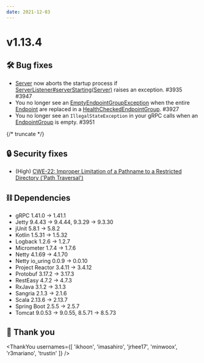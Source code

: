 ```yaml
---
date: 2021-12-03
---
```


# v1.13.4

## 🛠️ Bug fixes

- [Server](type) now aborts the startup process if [ServerListener#serverStarting(Server)](type)
  raises an exception. #3935 #3947
- You no longer see an [EmptyEndpointGroupException](type) when the entire [Endpoint](typeplural)
  are replaced in a [HealthCheckedEndpointGroup](type). #3927
- You no longer see an `IllegalStateException` in your gRPC calls when an [EndpointGroup](type) is
  empty. #3951

{/* truncate */}

## 🔒 Security fixes

- (High) [CWE-22: Improper Limitation of a Pathname to a Restricted Directory ('Path Traversal')](https://github.com/line/armeria/security/advisories/GHSA-8fp4-rp6c-5gcv)

## ⛓ Dependencies

- gRPC 1.41.0 → 1.41.1
- Jetty 9.4.43 → 9.4.44, 9.3.29 → 9.3.30
- jUnit 5.8.1 → 5.8.2
- Kotlin 1.5.31 → 1.5.32
- Logback 1.2.6 → 1.2.7
- Micrometer 1.7.4 → 1.7.6
- Netty 4.1.69 → 4.1.70
- Netty io_uring 0.0.9 → 0.0.10
- Project Reactor 3.4.11 → 3.4.12
- Protobuf 3.17.2 → 3.17.3
- RestEasy 4.7.2 → 4.7.3
- RxJava 3.1.2 → 3.1.3
- Sangria 2.1.3 → 2.1.6
- Scala 2.13.6 → 2.13.7
- Spring Boot 2.5.5 → 2.5.7
- Tomcat 9.0.53 → 9.0.55, 8.5.71 → 8.5.73

## 🙇 Thank you

<ThankYou usernames={[
  'ikhoon',
  'imasahiro',
  'jrhee17',
  'minwoox',
  'r3mariano',
  'trustin'
]} />
